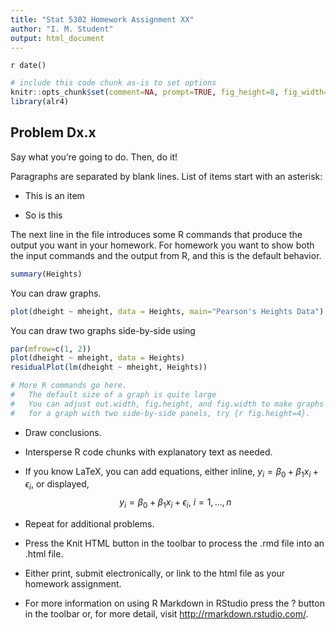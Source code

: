---
title: "Stat 5302 Homework Assignment XX"
author: "I. M. Student"
output: html_document
---
`r date()`

```{r include=FALSE}
# include this code chunk as-is to set options
knitr::opts_chunk$set(comment=NA, prompt=TRUE, fig_height=8, fig_width=8) 
library(alr4)
```

Problem Dx.x
------------

Say what you're going to do.  Then, do it!  

Paragraphs are separated by blank lines.  List of items start with an asterisk:

*  This is an item

*  So is this

The next line in the file introduces some R commands that produce the output you want in your homework.  For homework you want to show both the input commands and the output from R, and this is the default behavior.

```{r}
summary(Heights)
```

You can draw graphs.
```{r fig.width=7, fig.height=6}
plot(dheight ~ mheight, data = Heights, main="Pearson's Heights Data")
```

You can draw two graphs side-by-side using
```{r fig.width=7, fig.height=4}
par(mfrow=c(1, 2))
plot(dheight ~ mheight, data = Heights)
residualPlot(lm(dheight ~ mheight, Heights))
```


```{r}
# More R commands go here.
#   The default size of a graph is quite large
#   You can adjust out.width, fig.height, and fig.width to make graphs look better. 
#   for a graph with two side-by-side panels, try {r fig.height=4}.
```

* Draw conclusions.

* Intersperse R code chunks with explanatory text as needed.

* If you know LaTeX, you can add equations, either inline, $y_i = \beta_0 + \beta_1x_i + \epsilon_i$, or displayed,
$$y_i = \beta_0 + \beta_1x_i + \epsilon_i\mbox{, } i=1,\ldots, n$$

* Repeat for additional problems.


* Press the Knit HTML button in the toolbar to process the .rmd file into an .html file.

* Either print, submit electronically, or link to the html file as your homework assignment.

* For more information on using R Markdown in RStudio press the ? button in the toolbar
or, for more detail, visit <http://rmarkdown.rstudio.com/>.
